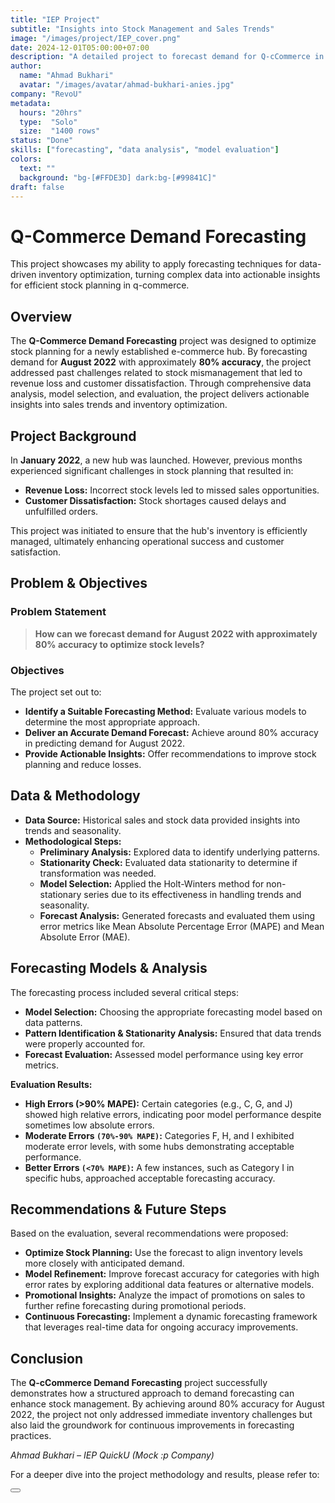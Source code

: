 ```yaml
---
title: "IEP Project"
subtitle: "Insights into Stock Management and Sales Trends"
image: "/images/project/IEP_cover.png"
date: 2024-12-01T05:00:00+07:00
description: "A detailed project to forecast demand for Q-cCommerce in August 2022, aimed at optimizing stock planning and ensuring customer satisfaction."
author:
  name: "Ahmad Bukhari"
  avatar: "/images/avatar/ahmad-bukhari-anies.jpg"
company: "RevoU"
metadata:
  hours: "20hrs"
  type:  "Solo"
  size:  "1400 rows"
status: "Done"
skills: ["forecasting", "data analysis", "model evaluation"]
colors:
  text: ""
  background: "bg-[#FFDE3D] dark:bg-[#99841C]"
draft: false
---
```


# Q-Commerce Demand Forecasting
This project showcases my ability to apply forecasting techniques for data-driven inventory optimization, turning complex data into actionable insights for efficient stock planning in q-commerce.

## Overview
The **Q-Commerce Demand Forecasting** project was designed to optimize stock planning for a newly established e-commerce hub. By forecasting demand for **August 2022** with approximately **80% accuracy**, the project addressed past challenges related to stock mismanagement that led to revenue loss and customer dissatisfaction. Through comprehensive data analysis, model selection, and evaluation, the project delivers actionable insights into sales trends and inventory optimization.

## Project Background
In **January 2022**, a new hub was launched. However, previous months experienced significant challenges in stock planning that resulted in:
- **Revenue Loss:** Incorrect stock levels led to missed sales opportunities.
- **Customer Dissatisfaction:** Stock shortages caused delays and unfulfilled orders.

This project was initiated to ensure that the hub's inventory is efficiently managed, ultimately enhancing operational success and customer satisfaction.

## Problem & Objectives

### Problem Statement
> **How can we forecast demand for August 2022 with approximately 80% accuracy to optimize stock levels?**

### Objectives
The project set out to:
- **Identify a Suitable Forecasting Method:** Evaluate various models to determine the most appropriate approach.
- **Deliver an Accurate Demand Forecast:** Achieve around 80% accuracy in predicting demand for August 2022.
- **Provide Actionable Insights:** Offer recommendations to improve stock planning and reduce losses.

## Data & Methodology
- **Data Source:** Historical sales and stock data provided insights into trends and seasonality.
- **Methodological Steps:**
  - **Preliminary Analysis:** Explored data to identify underlying patterns.
  - **Stationarity Check:** Evaluated data stationarity to determine if transformation was needed.
  - **Model Selection:** Applied the Holt-Winters method for non-stationary series due to its effectiveness in handling trends and seasonality.
  - **Forecast Analysis:** Generated forecasts and evaluated them using error metrics like Mean Absolute Percentage Error (MAPE) and Mean Absolute Error (MAE).

## Forecasting Models & Analysis
The forecasting process included several critical steps:
- **Model Selection:** Choosing the appropriate forecasting model based on data patterns.
- **Pattern Identification & Stationarity Analysis:** Ensured that data trends were properly accounted for.
- **Forecast Evaluation:** Assessed model performance using key error metrics.

**Evaluation Results:**
- **High Errors (>90% MAPE):** Certain categories (e.g., C, G, and J) showed high relative errors, indicating poor model performance despite sometimes low absolute errors.
- **Moderate Errors `(70%-90% MAPE)`:** Categories F, H, and I exhibited moderate error levels, with some hubs demonstrating acceptable performance.
- **Better Errors `(<70% MAPE)`:** A few instances, such as Category I in specific hubs, approached acceptable forecasting accuracy.

## Recommendations & Future Steps
Based on the evaluation, several recommendations were proposed:
- **Optimize Stock Planning:** Use the forecast to align inventory levels more closely with anticipated demand.
- **Model Refinement:** Improve forecast accuracy for categories with high error rates by exploring additional data features or alternative models.
- **Promotional Insights:** Analyze the impact of promotions on sales to further refine forecasting during promotional periods.
- **Continuous Forecasting:** Implement a dynamic forecasting framework that leverages real-time data for ongoing accuracy improvements.

## Conclusion
The **Q-cCommerce Demand Forecasting** project successfully demonstrates how a structured approach to demand forecasting can enhance stock management. By achieving around 80% accuracy for August 2022, the project not only addressed immediate inventory challenges but also laid the groundwork for continuous improvements in forecasting practices.

*Ahmad Bukhari – IEP QuickU (Mock :p Company)*

For a deeper dive into the project methodology and results, please refer to:

<Button label="IEP Deck" link="/pdfs/Project_IEP-Q-commerce.pdf" fileName="Ahmad Bukhari - IEP Project Deck.pdf" />
